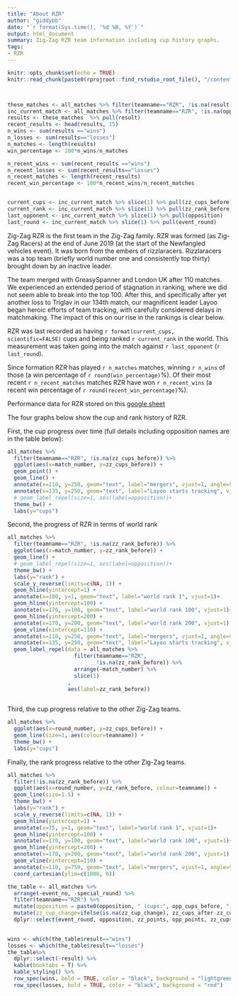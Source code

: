 ```yaml
---
title: "About RZR"
author: "giddybb"
date: "`r format(Sys.time(), '%d %B, %Y')`"
output: html_document
summary: Zig-Zag RZR team information including cup history graphs.
tags:
- RZR
---
```


```r
knitr::opts_chunk$set(echo = TRUE)
knitr::read_chunk(paste0(rprojroot::find_rstudio_root_file(), "/content/project/common_project_code.R"))

```


```r
```


```r

```




```r
these_matches <- all_matches %>% filter(teamname=="RZR", !is.na(result)) %>% arrange(-event_no, -round_number)
inc_current_match <- all_matches %>% filter(teamname=="RZR", !is.na(opposition), !is.na(zz_cups_before), !is.na(zz_rank_before)) %>% arrange(-event_no, -round_number)
results <- these_matches  %>% pull(result) 
recent_results <- head(results, 15)
n_wins <- sum(results =="wins")
n_losses <- sum(results=="losses")
n_matches <- length(results)
win_percentage <- 100*n_wins/n_matches

n_recent_wins <- sum(recent_results =="wins")
n_recent_losses <- sum(recent_results=="losses")
n_recent_matches <- length(recent_results)
recent_win_percentage <- 100*n_recent_wins/n_recent_matches


current_cups <- inc_current_match %>% slice(1) %>% pull(zz_cups_before)
current_rank <- inc_current_match %>% slice(1) %>% pull(zz_rank_before)
last_opponent <- inc_current_match %>% slice(1) %>% pull(opposition)
last_round <- inc_current_match %>% slice(1) %>% pull(event_round)


```

Zig-Zag RZR is the first team in the Zig-Zag family. RZR was formed (as Zig-Zag Racers)  at the end of June 2019 (at the start of the Newfangled vehicles event). It was born from the embers of rizzlaracers. Rizzlaracers was a top team (briefly world number one and consistently top thirty) brought down by an inactive leader. 

The team merged with GreasySpanner and London UK after 110 matches. We experienced an extended period of stagnation in ranking, where we did not seem able to break into the top 100. After this, and specifically after yet another loss to Triglav in our 134th match, our magnificent leader Layoo began heroic efforts of team tracking, with carefully considered delays in matchmaking. The impact of this on our rise in the rankings is clear below. 

RZR  was last recorded as having `r format(current_cups, scientific=FALSE)` cups and being ranked `r current_rank` in the world. This measurement was taken going into the match against `r last_opponent` (`r last_round`).

Since formation RZR has played `r n_matches` matches, winning `r n_wins` of those (a win percentage of `r round(win_percentage)`%). Of their most recent `r n_recent_matches` matches RZR have won `r n_recent_wins` (a recent win percentage of `r round(recent_win_percentage)`%).  

Performance data for RZR stored on this [google sheet](https://docs.google.com/spreadsheets/d/1ftRMXTRL84SO-eedX8EIof8i_5C64qemwskffr8DUXA/edit?usp=sharing)

The four graphs below show the cup and rank history of RZR. 

First, the cup progress over time (full details including opposition names are in the table below):

```r


all_matches %>%
  filter(teamname=="RZR", !is.na(zz_cups_before)) %>%
  ggplot(aes(x=match_number, y=zz_cups_before)) +
  geom_point() +
  geom_line() +
  annotate(x=110, y=250, geom="text", label="mergers", vjust=1, angle=90) +
  annotate(x=135, y=250, geom="text", label="Layoo starts tracking", vjust=1, angle=90) +
  # geom_label_repel(size=1, aes(label=opposition))+
  theme_bw() +
  labs(y="cups")


```

Second, the progress of RZR in terms of world rank

```r
all_matches %>%
  filter(teamname=="RZR", !is.na(zz_rank_before)) %>%
  ggplot(aes(x=match_number, y=zz_rank_before)) +
  geom_line() +
  # geom_label_repel(size=1, aes(label=opposition))+
  theme_bw() +
  labs(y="rank") +  
  scale_y_reverse(limits=c(NA, 1)) +
  geom_hline(yintercept=1) +
  annotate(x=100, y=1, geom="text", label="world rank 1", vjust=1)+
  geom_hline(yintercept=100) +
  annotate(x=170, y=100, geom="text", label="world rank 100", vjust=1)+
  geom_hline(yintercept=200) +
  annotate(x=170, y=200, geom="text", label="world rank 200", vjust=1) +
  geom_vline(xintercept=110) +
  annotate(x=110, y=250, geom="text", label="mergers", vjust=1, angle=90) +
  annotate(x=135, y=250, geom="text", label="Layoo starts tracking", vjust=1, angle=90) +
  geom_label_repel(data = all_matches %>%
                     filter(teamname=="RZR",
                            !is.na(zz_rank_before)) %>%
                     arrange(-match_number) %>%
                     slice(1)
                   ,
                   aes(label=zz_rank_before))
  


```

Third, the cup progress relative to the other Zig-Zag teams. 

```r

all_matches %>%
  ggplot(aes(x=round_number, y=zz_cups_before)) +
  geom_line(size=1, aes(colour=teamname)) +
  theme_bw() +
  labs(y="cups")
```

Finally, the rank progress relative to the other Zig-Zag teams. 

```r

all_matches %>%
  filter(!is.na(zz_rank_before)) %>%
  ggplot(aes(x=round_number, y=zz_rank_before, colour=teamname)) +
  geom_line(size=1.5) +
  theme_bw() +
  labs(y="rank") +  
  scale_y_reverse(limits=c(NA, 1)) +
  geom_hline(yintercept=1) +
  annotate(x=75, y=1, geom="text", label="world rank 1", vjust=1)+
  geom_hline(yintercept=100) +
  annotate(x=170, y=100, geom="text", label="world rank 100", vjust=1)+
  geom_hline(yintercept=200) +
  annotate(x=170, y=200, geom="text", label="world rank 200", vjust=1) +
  geom_vline(xintercept=110) +
  annotate(x=110, y=750, geom="text", label="mergers", vjust=1, angle=90) +
  coord_cartesian(ylim=c(1000, 0))
```


```r
the_table <- all_matches %>%
  arrange(-event_no, -special_round) %>%
  filter(teamname=="RZR") %>%
  mutate(opposition = paste0(opposition, " (cups:", opp_cups_before, "; rank: ", opp_rank_before, ")"))%>%
  mutate(zz_cup_change=ifelse(is.na(zz_cup_change), zz_cups_after-zz_cups_before, zz_cup_change)) %>%
  dplyr::select(event_round, opposition, zz_points, opp_points, zz_cups_before, zz_cup_change, result)
  

wins <- which(the_table$result=="wins")
losses <- which(the_table$result=="losses")
the_table%>%
  dplyr::select(-result) %>%
  kable(booktabs = T) %>%
  kable_styling() %>%
  row_spec(wins, bold = TRUE, color = "black", background = "lightgreen") %>%
  row_spec(losses, bold = TRUE, color = "black", background = "red") 
  
```
